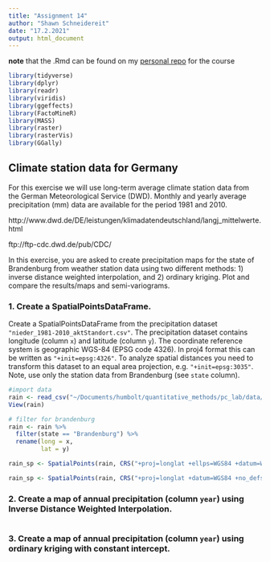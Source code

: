 ```yaml
---
title: "Assignment 14"
author: "Shawn Schneidereit"
date: "17.2.2021"
output: html_document
---
```


**note** that the .Rmd can be found on my [personal repo](https://github.com/schneidereits/Quantitative_Methods_HU/tree/main/assignments) for the course

```r
library(tidyverse)
library(dplyr)
library(readr)
library(viridis)
library(ggeffects)
library(FactoMineR)
library(MASS)
library(raster)
library(rasterVis)
library(GGally)
```

## Climate station data for Germany

For this exercise we will use long-term average climate station data from the German Meteorological Service (DWD). Monthly and yearly average precipitation (mm) data are available for the period 1981 and 2010.

http://www.dwd.de/DE/leistungen/klimadatendeutschland/langj_mittelwerte.html

ftp://ftp-cdc.dwd.de/pub/CDC/

In this exercise, you are asked to create precipitation maps for the state of Brandenburg from weather station data using two different methods: 1) inverse distance weighted interpolation, and 2) ordinary kriging. Plot and compare the results/maps and semi-variograms. 

### 1. Create a SpatialPointsDataFrame.

Create a SpatialPointsDataFrame from the precipitation dataset `"nieder_1981-2010_aktStandort.csv"`. The precipitation dataset contains longitude (column `x`) and latitude (column `y`). The coordinate reference system is geographic WGS-84 (EPSG code 4326). In proj4 format this can be written as `"+init=epsg:4326"`. To analyze spatial distances you need to transform this dataset to an equal area projection, e.g. `"+init=epsg:3035"`. Note, use only the station data from Brandenburg (see `state` column).

```r

#import data
rain <- read_csv("~/Documents/humbolt/quantitative_methods/pc_lab/data/nieder_1981-2010_aktStandort.csv")
View(rain)

# filter for brandenburg
rain <- rain %>% 
  filter(state == "Brandenburg") %>% 
  rename(long = x,
         lat = y)

rain_sp <- SpatialPoints(rain, CRS("+proj=longlat +ellps=WGS84 +datum=WGS84 +no_defs"))

rain_sp <- SpatialPoints(rain, CRS("+proj=longlat +datum=WGS84 +no_defs +ellps=WGS84 +towgs84=0,0,0"))
```


### 2. Create a map of annual precipitation (column `year`) using Inverse Distance Weighted Interpolation.

```r

```

### 3. Create a map of annual precipitation (column `year`) using ordinary kriging with constant intercept.

```r

```




